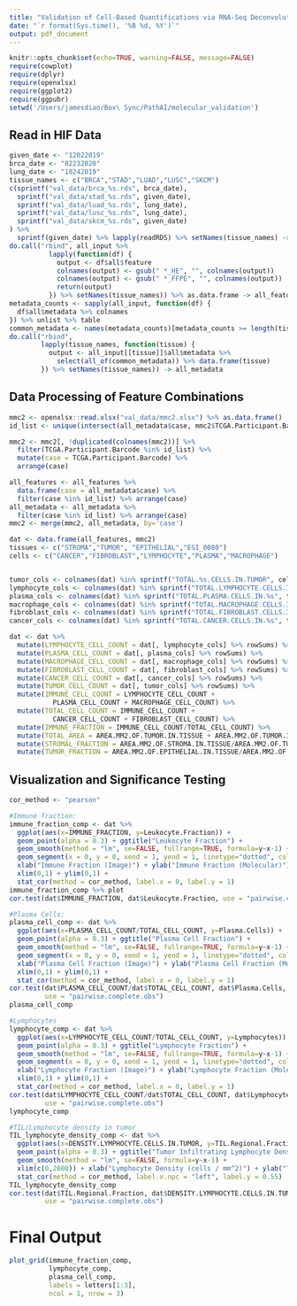 ```yaml
---
title: "Validation of Cell-Based Quantifications via RNA-Seq Deconvolution"
date: "`r format(Sys.time(), '%B %d, %Y')`"
output: pdf_document
---
```


```r
knitr::opts_chunk$set(echo=TRUE, warning=FALSE, message=FALSE)
require(cowplot)
require(dplyr)
require(openxlsx)
require(ggplot2)
require(ggpubr)
setwd('/Users/jamesdiao/Box\ Sync/PathAI/molecular_validation')
```

## Read in HIF Data 
```r
given_date <- "12022019"
brca_date <- "02232020"
lung_date <- "10242019"
tissue_names <- c("BRCA","STAD","LUAD","LUSC","SKCM")
c(sprintf("val_data/brca_%s.rds", brca_date),
  sprintf("val_data/stad_%s.rds", given_date),
  sprintf("val_data/luad_%s.rds", lung_date),
  sprintf("val_data/lusc_%s.rds", lung_date),
  sprintf("val_data/skcm_%s.rds", given_date)
) %>%
  sprintf(given_date) %>% lapply(readRDS) %>% setNames(tissue_names) -> all_input
do.call("rbind", all_input %>%
          lapply(function(df) {
            output <- df$all$feature
            colnames(output) <- gsub(" *_HE", "", colnames(output))
            colnames(output) <- gsub(" *_FFPE", "", colnames(output))
            return(output)
          }) %>% setNames(tissue_names)) %>% as.data.frame -> all_features
metadata_counts <- sapply(all_input, function(df) {
  df$all$metadata %>% colnames
}) %>% unlist %>% table
common_metadata <- names(metadata_counts)[metadata_counts >= length(tissue_names)]
do.call("rbind",
        lapply(tissue_names, function(tissue) {
          output <- all_input[[tissue]]$all$metadata %>%
            select(all_of(common_metadata)) %>% data.frame(tissue)
        }) %>% setNames(tissue_names)) -> all_metadata
```

## Data Processing of Feature Combinations

```r
mmc2 <- openxlsx::read.xlsx("val_data/mmc2.xlsx") %>% as.data.frame()
id_list <- unique(intersect(all_metadata$case, mmc2$TCGA.Participant.Barcode))

mmc2 <- mmc2[, !duplicated(colnames(mmc2))] %>% 
  filter(TCGA.Participant.Barcode %in% id_list) %>% 
  mutate(case = TCGA.Participant.Barcode) %>% 
  arrange(case)

all_features <- all_features %>% 
  data.frame(case = all_metadata$case) %>% 
  filter(case %in% id_list) %>% arrange(case)
all_metadata <- all_metadata %>% 
  filter(case %in% id_list) %>% arrange(case)
mmc2 <- merge(mmc2, all_metadata, by='case')

dat <- data.frame(all_features, mmc2)
tissues <- c("STROMA","TUMOR", "EPITHELIAL","ESI_0080")
cells <- c("CANCER","FIBROBLAST","LYMPHOCYTE","PLASMA","MACROPHAGE")


tumor_cols <- colnames(dat) %in% sprintf("TOTAL.%s.CELLS.IN.TUMOR", cells)
lymphocyte_cols <- colnames(dat) %in% sprintf("TOTAL.LYMPHOCYTE.CELLS.IN.%s", tissues)
plasma_cols <- colnames(dat) %in% sprintf("TOTAL.PLASMA.CELLS.IN.%s", tissues)
macrophage_cols <- colnames(dat) %in% sprintf("TOTAL.MACROPHAGE.CELLS.IN.%s", tissues)
fibroblast_cols <- colnames(dat) %in% sprintf("TOTAL.FIBROBLAST.CELLS.IN.%s", tissues)
cancer_cols <- colnames(dat) %in% sprintf("TOTAL.CANCER.CELLS.IN.%s", tissues)

dat <- dat %>% 
  mutate(LYMPHOCYTE_CELL_COUNT = dat[, lymphocyte_cols] %>% rowSums) %>% 
  mutate(PLASMA_CELL_COUNT = dat[, plasma_cols] %>% rowSums) %>% 
  mutate(MACROPHAGE_CELL_COUNT = dat[, macrophage_cols] %>% rowSums) %>% 
  mutate(FIBROBLAST_CELL_COUNT = dat[, fibroblast_cols] %>% rowSums) %>% 
  mutate(CANCER_CELL_COUNT = dat[, cancer_cols] %>% rowSums) %>% 
  mutate(TUMOR_CELL_COUNT = dat[, tumor_cols] %>% rowSums) %>%
  mutate(IMMUNE_CELL_COUNT = LYMPHOCYTE_CELL_COUNT + 
           PLASMA_CELL_COUNT + MACROPHAGE_CELL_COUNT) %>% 
  mutate(TOTAL_CELL_COUNT = IMMUNE_CELL_COUNT + 
           CANCER_CELL_COUNT + FIBROBLAST_CELL_COUNT) %>%
  mutate(IMMUNE_FRACTION = IMMUNE_CELL_COUNT/TOTAL_CELL_COUNT) %>% 
  mutate(TOTAL_AREA = AREA.MM2.OF.TUMOR.IN.TISSUE + AREA.MM2.OF.TUMOR.IN.TISSUE) %>%
  mutate(STROMAL_FRACTION = AREA.MM2.OF.STROMA.IN.TISSUE/AREA.MM2.OF.TUMOR.IN.TISSUE) %>% 
  mutate(TUMOR_FRACTION = AREA.MM2.OF.EPITHELIAL.IN.TISSUE/AREA.MM2.OF.TUMOR.IN.TISSUE)
```

## Visualization and Significance Testing

```r
cor_method <- "pearson"

#Immune fraction: 
immune_fraction_comp <- dat %>% 
  ggplot(aes(x=IMMUNE_FRACTION, y=Leukocyte.Fraction)) + 
  geom_point(alpha = 0.3) + ggtitle("Leukocyte Fraction") +
  geom_smooth(method = "lm", se=FALSE, fullrange=TRUE, formula=y~x-1) + 
  geom_segment(x = 0, y = 0, xend = 1, yend = 1, linetype="dotted", color = "darkgray") + 
  xlab("Immune Fraction (Image)") + ylab("Immune Fraction (Molecular)") +
  xlim(0,1) + ylim(0,1) + 
  stat_cor(method = cor_method, label.x = 0, label.y = 1)
immune_fraction_comp %>% plot
cor.test(dat$IMMUNE_FRACTION, dat$Leukocyte.Fraction, use = "pairwise.complete.obs")

#Plasma Cells: 
plasma_cell_comp <- dat %>% 
  ggplot(aes(x=PLASMA_CELL_COUNT/TOTAL_CELL_COUNT, y=Plasma.Cells)) + 
  geom_point(alpha = 0.3) + ggtitle("Plasma Cell Fraction") +
  geom_smooth(method = "lm", se=FALSE, fullrange=TRUE, formula=y~x-1) + 
  geom_segment(x = 0, y = 0, xend = 1, yend = 1, linetype="dotted", color = "darkgray") + 
  xlab("Plasma Cell Fraction (Image)") + ylab("Plasma Cell Fraction (Molecular)") +
  xlim(0,1) + ylim(0,1) + 
  stat_cor(method = cor_method, label.x = 0, label.y = 1)
cor.test(dat$PLASMA_CELL_COUNT/dat$TOTAL_CELL_COUNT, dat$Plasma.Cells, 
         use = "pairwise.complete.obs")
plasma_cell_comp

#Lymphocytes
lymphocyte_comp <- dat %>% 
  ggplot(aes(x=LYMPHOCYTE_CELL_COUNT/TOTAL_CELL_COUNT, y=Lymphocytes)) + 
  geom_point(alpha = 0.3) + ggtitle("Lymphocyte Fraction") +
  geom_smooth(method = "lm", se=FALSE, fullrange=TRUE, formula=y~x-1) + 
  geom_segment(x = 0, y = 0, xend = 1, yend = 1, linetype="dotted", color = "darkgray") + 
  xlab("Lymphocyte Fraction (Image)") + ylab("Lymphocyte Fraction (Molecular)") +
  xlim(0,1) + ylim(0,1) + 
  stat_cor(method = cor_method, label.x = 0, label.y = 1)
cor.test(dat$LYMPHOCYTE_CELL_COUNT/dat$TOTAL_CELL_COUNT, dat$Lymphocytes, 
         use = "pairwise.complete.obs")
lymphocyte_comp

#TIL/Lymphocyte density in tumor
TIL_lymphocyte_density_comp <- dat %>% 
  ggplot(aes(x=DENSITY.LYMPHOCYTE.CELLS.IN.TUMOR, y=TIL.Regional.Fraction/100)) + 
  geom_point(alpha = 0.3) + ggtitle("Tumor Infiltrating Lymphocyte Density") + 
  geom_smooth(method = "lm", se=FALSE, formula=y~x-1) + 
  xlim(c(0,2000)) + xlab("Lymphocyte Density (cells / mm^2)") + ylab("TIL Patch Fraction (enriched / all)") +
  stat_cor(method = cor_method, label.x.npc = "left", label.y = 0.55)
TIL_lymphocyte_density_comp
cor.test(dat$TIL.Regional.Fraction, dat$DENSITY.LYMPHOCYTE.CELLS.IN.TUMOR, 
         use = "pairwise.complete.obs")
```

# Final Output 

```r
plot_grid(immune_fraction_comp, 
          lymphocyte_comp,
          plasma_cell_comp,
          labels = letters[1:3],
          ncol = 1, nrow = 3)
```



